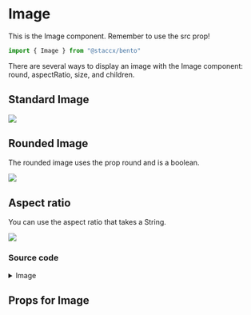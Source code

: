 
<Meta title="components/Image" component={Image} />

# Image
This is the Image component. Remember to use the src prop!


```javascript
import { Image } from "@staccx/bento"
```

There are several ways to display an image with the Image component: round, aspectRatio, size, and children.

## Standard Image

<Preview>
  <Story name="Standard">
    <Image src="http://via.placeholder.com/150x150"/>
  </Story>
</Preview>

## Rounded Image
The rounded image uses the prop round and is a boolean.

<Preview>
  <Story name="Rounded">
    <Image src="http://via.placeholder.com/150x150" round/>
  </Story>
</Preview>

## Aspect ratio
You can use the aspect ratio that takes a String.

<Preview>
    <Story name="Aspect ratio">
        <Image src="https://media1.tenor.com/images/061f3de4379d7dd4ad198f8f12357197/tenor.gif?itemid=3975115" aspectRatio={"16:9"}/>
    </Story>
</Preview>

### Source code
<details><summary>Image</summary>
<p>

```bash
import React from "react"
import PropTypes from "prop-types"
import styled from "styled-components"
import { applyVariants, commonPropTypes } from "../../theming"
import themeProps from "./Image.themeProps"
import { componentCreateFactory } from "../../theming/utils/createVariantsFunctionFactory"

const Image = ({
  src,
  className,
  round,
  variant,
  aspectRatio,
  stretch,
  width,
  srcset,
  ...otherProps
}) => {
  if (aspectRatio) {
    const antecedent = parseInt(aspectRatio.split(":")[0], 10)
    const consequent = parseInt(aspectRatio.split(":")[1], 10)
    const ratio = consequent / antecedent

    return (
      <CropContainer
        className={className}
        ratio={ratio}
        variant={variant}
        round={round}
        width={width}
        {...otherProps}
      >
        <CroppedImg
          srcSet={srcset}
          src={src}
          stretch={stretch}
          variant={variant}
        />
      </CropContainer>
    )
  }
  return (
    <Img
      src={src}
      className={className}
      round={round}
      variant={variant}
      {...otherProps}
    />
  )
}

export const IMAGE = "IMAGE"
export const IMAGE_CONTAINER = "IMAGE_CONTAINER"

export const Img = styled.img`
  ${p => p.round && "border-radius: 50%"};
  ${applyVariants(themeProps.image)};
`

export const CroppedImg = styled(Img)`
  position: absolute;
  top: 50%;
  left: 50%;
  transform: translate(-50%, -50%);
  max-width: none;
  min-height: 100%;
  min-width: 100%;
`

export const CropContainer = styled.div`
  position: relative;
  display: block;
  overflow: hidden;
  padding-bottom: ${p => p.ratio * 100}%;
  min-width: 100px;
  ${p => p.width && "width: " + p.width + "px"};
  ${p => p.round && "border-radius: 50%"};
  ${applyVariants(themeProps.container)};
`

Image.defaultProps = {
  className: "",
  size: "medium",
  round: false,
  aspectRatio: ""
}

Image.propTypes = {
  /**
   * The component can be nested around children, but is not required.
   */
  children: commonPropTypes.children,
  /**
   * This is the selection of the class to style the component.
   */
  className: PropTypes.string,
  /**
   * This prop is used to set the size of the component.
   */
  size: commonPropTypes.spacing,
  /**
   * This prop is used to make the component round.
   */
  round: PropTypes.bool,
  /**
   * This prop is used to set the aspect ratio of the component.
   */
  aspectRatio: PropTypes.string
}
Image.themeProps = themeProps
Image.createVariants = componentCreateFactory(Image)

export default Image

```

</p>
</details>


## Props for Image

<Props of={Image} />
